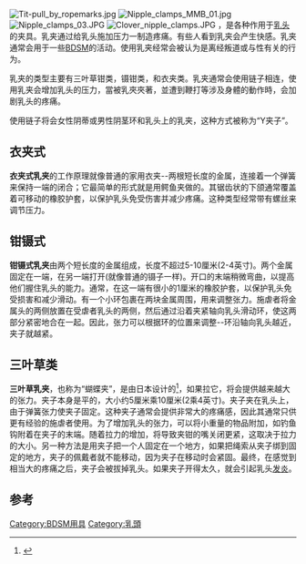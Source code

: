 [[Image:Tit-pull_by_ropemarks.jpg|thumb]]
[[File:Nipple_clamps_MMB_01.jpg|thumb]]
[[File:Nipple_clamps_03.JPG|thumb]]
[[File:Clover_nipple_clamps.JPG|thumb]]
{{vgname2|乳夹|en=Nipple clamp}}，是各种作用于[[乳头|乳头]]的夹具。乳夹通过给乳头施加压力一制造疼痛。有些人看到乳夹会产生快感。乳夹通常会用于一些[[BDSM|BDSM]]的活动。使用乳夹经常会被认为是离经叛道或与性有关的行为。

乳夹的类型主要有三叶草钳类，镊钳类，和衣夹类。乳夹通常会使用链子相连，使用乳夹会增加乳头的压力，當被乳夾夾著，並遭到鞭打等涉及身體的動作時，会加剧乳头的疼痛。

使用链子将会女性阴蒂或男性阴茎环和乳头上的乳夹，这种方式被称为“Y夹子”。

== 衣夹式 ==
'''衣夹式乳夹'''的工作原理就像普通的家用衣夹--两根短长度的金属，连接着一个弹簧来保持一端的闭合；它最简单的形式就是用鳄鱼夹做的。其锯齿状的下颌通常覆盖着可移动的橡胶护套，以保护乳头免受伤害并减少疼痛。这种类型经常带有螺丝来调节压力。

== 钳镊式 ==
'''钳镊式乳夹'''由两个短长度的金属组成，长度不超过5-10厘米(2-4英寸)。两个金属固定在一端，在另一端打开(就像普通的镊子一样)。开口的末端稍微弯曲，以提高他们握住乳头的能力。通常，在这一端有很小的1厘米的橡胶护套，以保护乳头免受损害和减少滑动。有一个小环包裹在两块金属周围，用来调整张力。施虐者将金属头的两侧放置在受虐者乳头的两侧，然后通过沿着夹紧轴向乳头滑动环，使这两部分紧密地合在一起。因此，张力可以根据环的位置来调整--环沿轴向乳头越近，夹子就越紧。

== 三叶草类 ==
'''三叶草乳夹'''，也称为“蝴蝶夹”，是由日本设计的<ref>{{cite web |url=https://www.glamour.com/story/nipple-clamps-for-beginners |title=Why Nipple Clamps Are the Most Underrated Sex Toys in the World |last=Engle |first=Gigi |date=May 19, 2017 |website=[[Glamour_(magazine)|Glamour]] |publisher= |access-date= |quote= |archive-date=2019-03-06 |archive-url=https://web.archive.org/web/20190306111434/https://www.glamour.com/story/nipple-clamps-for-beginners |dead-url=no }}</ref>，如果拉它，将会提供越来越大的张力。夹子本身是平的，大小约5厘米乘10厘米(2乘4英寸)。夹子夹在乳头上，由于弹簧张力使夹子固定。这种夹子通常会提供非常大的疼痛感，因此其通常只供更有经验的施虐者使用。为了增加乳头的张力，可以将小重量的物品附加，如钓鱼钩附着在夹子的末端。随着拉力的增加，将导致夹钳的嘴关闭更紧，这取决于拉力的大小。另一种方法是用夹子把一个人固定在一个地方，如果把绳索从夹子绑到固定的地方，夹子的佩戴者就不能移动，因为夹子在移动时会紧固。最终，在感觉到相当大的疼痛之后，夹子会被拔掉乳头。如果夹子开得太久，就会引起乳头[[发炎|发炎]]。

== 参考 ==
{{reflist}}

{{BDSM}}
[[Category:BDSM用具|Category:BDSM用具]]
[[Category:乳頭|Category:乳頭]]